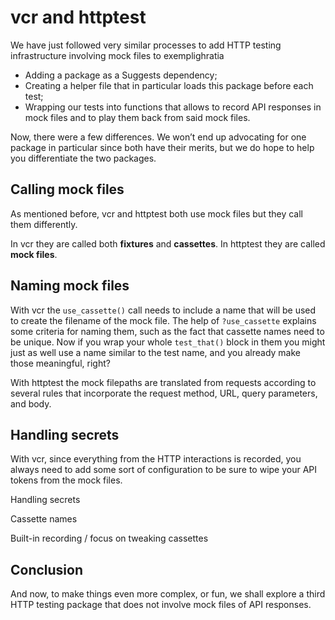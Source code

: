 # vcr and httptest

We have just followed very similar processes to add HTTP testing infrastructure involving mock files to exemplighratia

* Adding a package as a Suggests dependency;
* Creating a helper file that in particular loads this package before each test;
* Wrapping our tests into functions that allows to record API responses in mock files and to play them back from said mock files.

Now, there were a few differences. 
We won't end up advocating for one package in particular since both have their merits, but we do hope to help you differentiate the two packages.

## Calling mock files

As mentioned before, vcr and httptest both use mock files but they call them differently.

In vcr they are called both **fixtures** and **cassettes**.
In httptest they are called **mock files**.

## Naming mock files

With vcr the `use_cassette()` call needs to include a name that will be used to create the filename of the mock file.
The help of `?use_cassette` explains some criteria for naming them, such as the fact that cassette names need to be unique.
Now if you wrap your whole `test_that()` block in them you might just as well use a name similar to the test name, and you already make those meaningful, right?

With httptest the mock filepaths are translated from requests according to several rules that incorporate the request method, URL, query parameters, and body. 

## Handling secrets

With vcr, since everything from the HTTP interactions is recorded, you always need to add some sort of configuration to be sure to wipe your API tokens from the mock files.

Handling secrets

Cassette names

Built-in recording / focus on tweaking cassettes

## Conclusion

And now, to make things even more complex, or fun, we shall explore a third HTTP testing package that does not involve mock files of API responses.
